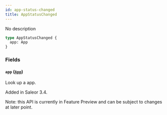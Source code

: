 ```yaml
---
id: app-status-changed
title: AppStatusChanged
---
```


No description

```graphql
type AppStatusChanged {
  app: App
}
```

### Fields

#### `app` ([`App`](../../../developer/api-reference/objects/app))

Look up a app.

Added in Saleor 3.4.

Note: this API is currently in Feature Preview and can be subject to changes at later point.
